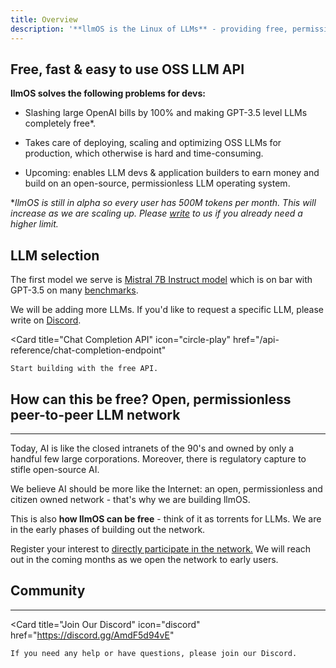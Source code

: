 ```yaml
---
title: Overview
description: '**llmOS is the Linux of LLMs** - providing free, permissionless serving to open-source LLMs for everyone. By devs, for devs.'
---
```


## Free, fast & easy to use OSS LLM API


**llmOS solves the following problems for devs:**

* Slashing large OpenAI bills by 100% and making GPT-3.5 level LLMs completely free*.

* Takes care of deploying, scaling and optimizing OSS LLMs for production, which otherwise is hard and time-consuming. 

* Upcoming: enables LLM devs & application builders to earn money and build on an open-source, permissionless LLM operating system.

**llmOS is still in alpha so every user has 500M tokens per month. This will increase as we are scaling up. Please [write](https://discord.gg/38c5cxE4Zb) to us if you already need a higher limit.*

## LLM selection

The first model we serve is [Mistral 7B Instruct model](https://huggingface.co/mistralai/Mistral-7B-Instruct-v0.1) which is on bar with GPT-3.5 on many [benchmarks](https://mistral.ai/news/announcing-mistral-7b/).

We will be adding more LLMs. If you'd like to request a specific LLM, please write on [Discord](https://discord.gg/38c5cxE4Zb). 

<Card
    title="Chat Completion API"
    icon="circle-play"
    href="/api-reference/chat-completion-endpoint"
>
    Start building with the free API.
</Card>

## How can this be free? Open, permissionless peer-to-peer LLM network

***

Today, AI is like the closed intranets of the 90's and owned by only a handful few large corporations. Moreover, there is regulatory capture to stifle open-source AI.

We believe AI should be more like the Internet: an open, permissionless and citizen owned network - that's why we are building llmOS. 

This is also **how llmOS can be free** - think of it as torrents for LLMs. We are in the early phases of building out the network. 

Register your interest to [directly participate in the network.](https://discord.gg/38c5cxE4Zb) We will reach out in the coming months as we open the network to early users.

## Community

***

  <Card
    title="Join Our Discord"
    icon="discord"
    href="https://discord.gg/AmdF5d94vE"
  >
    If you need any help or have questions, please join our Discord.
  </Card>
